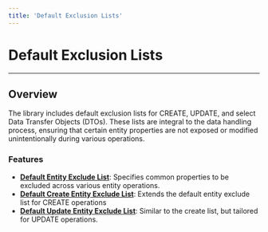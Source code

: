 ```yaml
---
title: 'Default Exclusion Lists'
---
```


# Default Exclusion Lists

---

## Overview

The library includes default exclusion lists for CREATE, UPDATE, and select Data Transfer Objects (DTOs). These lists are integral to the data handling process, ensuring that certain entity properties are not exposed or modified unintentionally during various operations.

### Features

- [**Default Entity Exclude List**](/api/typeorm/src/variables/DEFAULT_ENTITY_EXCLUDE_LIST/): Specifies common properties to be excluded across various entity operations.
- [**Default Create Entity Exclude List**](/api/typeorm/src/variables/DEFAULT_CREATE_ENTITY_EXCLUDE_LIST/): Extends the default entity exclude list for CREATE operations
- [**Default Update Entity Exclude List**](/api/typeorm/src/variables/DEFAULT_UPDATE_ENTITY_EXCLUDE_LIST/): Similar to the create list, but tailored for UPDATE operations.

